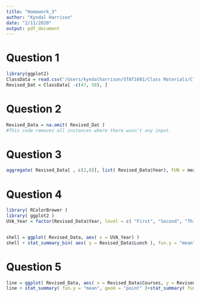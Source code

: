 ```yaml
---
title: "Homework_3"
author: "Kyndal Harrison"
date: "2/11/2020"
output: pdf_document
---
```


# Question 1
```r
library(ggplot2)
ClassData = read.csv("/Users/kyndalharrison/STAT1601/Class Materials/ClassData.csv" )
Revised_Dat = ClassData[ -c(47, 58), ]

```

# Question 2
```r
Revised_Data = na.omit( Revised_Dat )
#This code removes all instances where there wasn't any input.
```

# Question 3
```r
aggregate( Revised_Data[ , c(2,8)], list( Revised_Data$Year), FUN = mean )

```

# Question 4
```r
library( RColorBrewer )
library( ggplot2 )
UVA_Year = factor(Revised_Data$Year, level = c( "First", "Second", "Third", "Fourth") )


shell = ggplot( Revised_Data, aes( x = UVA_Year) ) 
shell + stat_summary_bin( aes( y = Revised_Data$Lunch ), fun.y = "mean", geom = "bar", fill = brewer.pal( 4, "Set1"))+ labs( x = "Year at UVA", y = "Average Lunch Amount" )
```

# Question 5 
```r
line = ggplot( Revised_Data, aes( x = Revised_Data$Courses, y = Revised_Data$Sleep, fill = UVA_Year, color = UVA_Year))
line + stat_summary( fun.y = "mean", geom = "point" )+stat_summary( fun.y = "mean", geom = "line")
```

